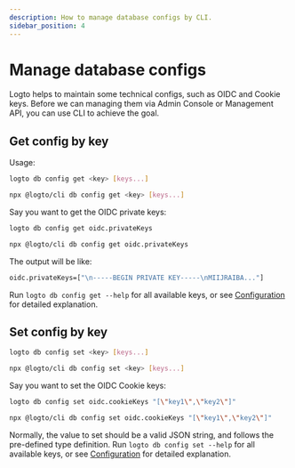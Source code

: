 ```yaml
---
description: How to manage database configs by CLI.
sidebar_position: 4
---
```



# Manage database configs

Logto helps to maintain some technical configs, such as OIDC and Cookie keys. Before we can managing them via Admin Console or Management API, you can use CLI to achieve the goal.

## Get config by key

Usage:

<Tabs groupId="cmd">

  <TabItem value="cli" label="CLI">

```bash
logto db config get <key> [keys...]
```

  </TabItem>
  <TabItem value="npx" label="npx">

```bash
npx @logto/cli db config get <key> [keys...]
```

  </TabItem>

</Tabs>

Say you want to get the OIDC private keys:

<Tabs groupId="cmd">

  <TabItem value="cli" label="CLI">

```bash
logto db config get oidc.privateKeys
```

  </TabItem>
  <TabItem value="npx" label="npx">

```bash
npx @logto/cli db config get oidc.privateKeys
```

  </TabItem>

</Tabs>

The output will be like:

```bash
oidc.privateKeys=["\n-----BEGIN PRIVATE KEY-----\nMIIJRAIBA..."]
```

Run `logto db config get --help` for all available keys, or see [Configuration](/docs/references/core/configuration#database-configs) for detailed explanation.

## Set config by key

<Tabs groupId="cmd">

  <TabItem value="cli" label="CLI">

```bash
logto db config set <key> [keys...]
```

  </TabItem>
  <TabItem value="npx" label="npx">

```bash
npx @logto/cli db config set <key> [keys...]
```

  </TabItem>

</Tabs>

Say you want to set the OIDC Cookie keys:

<Tabs groupId="cmd">

  <TabItem value="cli" label="CLI">

```bash
logto db config set oidc.cookieKeys "[\"key1\",\"key2\"]"
```

  </TabItem>
  <TabItem value="npx" label="npx">

```bash
npx @logto/cli db config set oidc.cookieKeys "[\"key1\",\"key2\"]"
```

  </TabItem>

</Tabs>

Normally, the value to set should be a valid JSON string, and follows the pre-defined type definition. Run `logto db config set --help` for all available keys, or see [Configuration](/concepts/core-service/configuration/) for detailed explanation.
